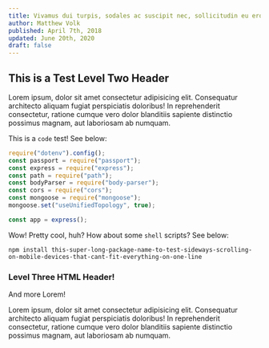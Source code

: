 ```yaml
---
title: Vivamus dui turpis, sodales ac suscipit nec, sollicitudin eu eros.
author: Matthew Volk
published: April 7th, 2018
updated: June 20th, 2020
draft: false
---
```


## This is a Test Level Two Header

Lorem ipsum, dolor sit amet consectetur adipisicing elit. Consequatur architecto aliquam fugiat perspiciatis doloribus! In reprehenderit consectetur, ratione cumque vero dolor blanditiis sapiente distinctio possimus magnam, aut laboriosam ab numquam.

This is a `code` test! See below:

```js:title=index.js {10}
require("dotenv").config();
const passport = require("passport");
const express = require("express");
const path = require("path");
const bodyParser = require("body-parser");
const cors = require("cors");
const mongoose = require("mongoose");
mongoose.set("useUnifiedTopology", true);

const app = express();
```

Wow! Pretty cool, huh? How about some `shell` scripts? See below:

```shell
npm install this-super-long-package-name-to-test-sideways-scrolling-on-mobile-devices-that-cant-fit-everything-on-one-line
```

### Level Three HTML Header!

And more Lorem!

Lorem ipsum, dolor sit amet consectetur adipisicing elit. Consequatur architecto aliquam fugiat perspiciatis doloribus! In reprehenderit consectetur, ratione cumque vero dolor blanditiis sapiente distinctio possimus magnam, aut laboriosam ab numquam.
